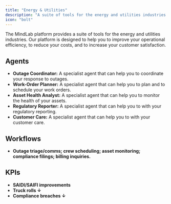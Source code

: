 ```yaml
---
title: "Energy & Utilities"
description: "A suite of tools for the energy and utilities industries."
icon: "bolt"
---
```


The MindLab platform provides a suite of tools for the energy and utilities industries. Our platform is designed to help you to improve your operational efficiency, to reduce your costs, and to increase your customer satisfaction.

## Agents

-   **Outage Coordinator:** A specialist agent that can help you to coordinate your response to outages.
-   **Work-Order Planner:** A specialist agent that can help you to plan and to schedule your work orders.
-   **Asset Health Analyst:** A specialist agent that can help you to monitor the health of your assets.
-   **Regulatory Reporter:** A specialist agent that can help you to with your regulatory reporting.
-   **Customer Care:** A specialist agent that can help you to with your customer care.

## Workflows

-   **Outage triage/comms; crew scheduling; asset monitoring; compliance filings; billing inquiries.**

## KPIs

-   **SAIDI/SAIFI improvements**
-   **Truck rolls ↓**
-   **Compliance breaches ↓**